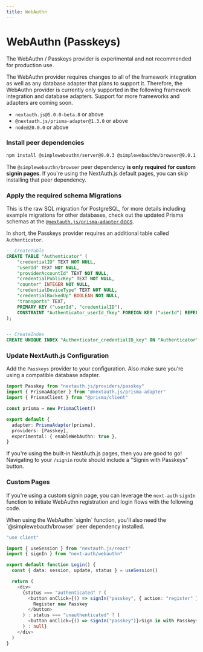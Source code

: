 ```yaml
---
title: WebAuthn
---
```



# WebAuthn (Passkeys)

<Callout type="warning">
  The WebAuthn / Passkeys provider is experimental and not recommended for
  production use.
</Callout>

The WebAuthn provider requires changes to all of the framework integration as well
as any database adapter that plans to support it. Therefore, the WebAuthn provider
is currently only supported in the following framework integration and database adapters.
Support for more frameworks and adapters are coming soon.

- `nextauth.js@5.0.0-beta.8` or above
- `@nextauth.js/prisma-adapter@1.3.0` or above
- `node@20.0.0` or above

<Steps>

### Install peer dependencies

```bash npm2yarn
npm install @simplewebauthn/server@9.0.3 @simplewebauthn/browser@9.0.1
```

The `@simplewebauthn/browser` peer dependency **is only required for custom signin pages**. If you're using the NextAuth.js default pages, you can skip installing that peer dependency.

### Apply the required schema Migrations

This is the raw SQL migration for PostgreSQL, for more details including example migrations for other databases, check out the updated Prisma schemas at the [`@nextauth.js/prisma-adapter` docs](/getting-started/adapters/prisma).

In short, the Passkeys provider requires an additional table called `Authenticator`.

```sql filename="./migration/add-webauthn-authenticator-table.sql"
-- CreateTable
CREATE TABLE "Authenticator" (
    "credentialID" TEXT NOT NULL,
    "userId" TEXT NOT NULL,
    "providerAccountId" TEXT NOT NULL,
    "credentialPublicKey" TEXT NOT NULL,
    "counter" INTEGER NOT NULL,
    "credentialDeviceType" TEXT NOT NULL,
    "credentialBackedUp" BOOLEAN NOT NULL,
    "transports" TEXT,
    PRIMARY KEY ("userId", "credentialID"),
    CONSTRAINT "Authenticator_userId_fkey" FOREIGN KEY ("userId") REFERENCES "User" ("id") ON DELETE CASCADE ON UPDATE CASCADE
);


-- CreateIndex
CREATE UNIQUE INDEX "Authenticator_credentialID_key" ON "Authenticator"("credentialID");
```

### Update NextAuth.js Configuration

Add the `Passkeys` provider to your configuration. Also make sure you're using a compatible database adapter.

```ts filename="./auth.ts"
import Passkey from "nextauth.js/providers/passkey"
import { PrismaAdapter } from "@nextauth.js/prisma-adapter"
import { PrismaClient } from "@prisma/client"

const prisma = new PrismaClient()

export default {
  adapter: PrismaAdapter(prisma),
  providers: [Passkey],
  experimental: { enableWebAuthn: true },
}
```

If you're using the built-in NextAuth.js pages, then you are good to go! Navigating to your `/signin` route should include a "Signin with Passkeys" button.

### Custom Pages

If you're using a custom signin page, you can leverage the `next-auth` `signIn` function to initiate WebAuthn registration and login flows with the following code.

<Callout>
  When using the WebAuthn `signIn` function, you'll also need the
  `@simplewebauth/browser` peer dependency installed.
</Callout>

```ts filename="app/login/page.tsx"
"use client"

import { useSession } from "nextauth.js/react"
import { signIn } from "next-auth/webauthn"

export default function Login() {
  const { data: session, update, status } = useSession()

  return (
    <div>
      {status === "authenticated" ? (
        <button onClick={() => signIn("passkey", { action: "register" })}>
          Register new Passkey
        </button>
      ) : status === "unauthenticated" ? (
        <button onClick={() => signIn("passkey")}>Sign in with Passkey</button>
      ) : null}
    </div>
  )
}
```

</Steps>
